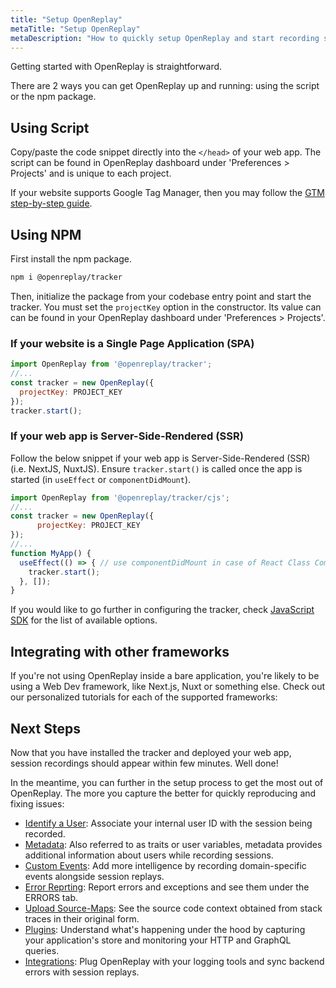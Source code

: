 ```yaml
---
title: "Setup OpenReplay"
metaTitle: "Setup OpenReplay"
metaDescription: "How to quickly setup OpenReplay and start recording sessions and metrics."
---
```


<YoutubeVideo title="Watch how to Get Started with OpenReplay"
  description="If you don't like reading, you can follow this video tutorial showing you how to get started with OpenReplay in 3 minutes or less"
  videoURL="https://www.youtube.com/watch?v=EWbtMK3qK30"
  />


Getting started with OpenReplay is straightforward. 

There are 2 ways you can get OpenReplay up and running: using the script or the npm package.

## Using Script

Copy/paste the code snippet directly into the `</head>` of your web app. The script can be found in OpenReplay dashboard under 'Preferences > Projects' and is unique to each project.

If your website supports Google Tag Manager, then you may follow the [GTM step-by-step guide](/integrations/google-tag-manager).

## Using NPM

First install the npm package.

```bash
npm i @openreplay/tracker
```

Then, initialize the package from your codebase entry point and start the tracker. You must set the `projectKey` option in the constructor. Its value can can be found in your OpenReplay dashboard under 'Preferences > Projects'.

### If your website is a Single Page Application (SPA)

```js
import OpenReplay from '@openreplay/tracker';
//...
const tracker = new OpenReplay({
  projectKey: PROJECT_KEY
});
tracker.start();
```

### If your web app is Server-Side-Rendered (SSR)

Follow the below snippet if your web app is Server-Side-Rendered (SSR) (i.e. NextJS, NuxtJS). Ensure `tracker.start()` is called once the app is started (in `useEffect` or `componentDidMount`).

```js
import OpenReplay from '@openreplay/tracker/cjs';
//...
const tracker = new OpenReplay({
      projectKey: PROJECT_KEY
});
//...
function MyApp() {
  useEffect(() => { // use componentDidMount in case of React Class Component
    tracker.start();
  }, []);
}
```

If you would like to go further in configuring the tracker, check [JavaScript SDK](/installation/javascript-sdk#options) for the list of available options.

## Integrating with other frameworks
If you're not using OpenReplay inside a bare application, you're likely to be using a Web Dev framework, like Next.js, Nuxt or something else.
Check out our personalized tutorials for each of the supported frameworks:

<div class="grid grid-cols-1 md:grid-cols-1 gap-3 md:gap-4">
  <IconText url="/using-or/next" title="React" />
  <IconText url="/using-or/nuxt" title="Vue" />
  <IconText url="/using-or/angular" title="Angular" />
  <IconText url="/using-or/next" title="NextJS" />
  <IconText url="/using-or/nuxt" title="Nuxt" />
</div>

## Next Steps

Now that you have installed the tracker and deployed your web app, session recordings should appear within few minutes. Well done!

In the meantime, you can further in the setup process to get the most out of OpenReplay. The more you capture the better for quickly reproducing and fixing issues:
- [Identify a User](/installation/identify-user): Associate your internal user ID with the session being recorded.
- [Metadata](/installation/metadata): Also referred to as traits or user variables, metadata provides additional information about users while recording sessions.
- [Custom Events](/installation/custom-events): Add more intelligence by recording domain-specific events alongside session replays.
- [Error Reprting](/installation/error-reporting): Report errors and exceptions and see them under the ERRORS tab.
- [Upload Source-Maps](/installation/upload-sourcemaps): See the source code context obtained from stack traces in their original form.
- [Plugins](/plugins): Understand what's happening under the hood by capturing your application's store and monitoring your HTTP and GraphQL queries.
- [Integrations](/integrations): Plug OpenReplay with your logging tools and sync backend errors with session replays.
